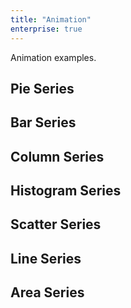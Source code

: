 ```yaml
---
title: "Animation"
enterprise: true
---
```


Animation examples.

## Pie Series

<ChartExampleRunner title='Pie Series' name='pie' type='generated' options='{ "enterprise": true }'></ChartExampleRunner>

## Bar Series

<ChartExampleRunner title='Bar Series' name='bar' type='generated' options='{ "enterprise": true }'></ChartExampleRunner>

## Column Series

<ChartExampleRunner title='Column Series' name='column' type='generated' options='{ "enterprise": true }'></ChartExampleRunner>

## Histogram Series

<ChartExampleRunner title='Histogram Series' name='histogram' type='generated' options='{ "enterprise": true }'></ChartExampleRunner>

## Scatter Series

<ChartExampleRunner title='Scatter Series' name='scatter' type='generated' options='{ "enterprise": true }'></ChartExampleRunner>

## Line Series

<ChartExampleRunner title='Line Series' name='line' type='generated' options='{ "enterprise": true }'></ChartExampleRunner>

## Area Series

<ChartExampleRunner title='Area Series' name='area' type='generated' options='{ "enterprise": true }'></ChartExampleRunner>
